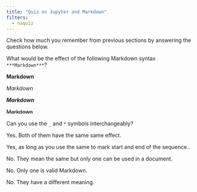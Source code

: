 ```yaml
---
title: "Quiz on Jupyter and Markdown"
filters:
  - naquiz
---
```


Check how much you remember from previous sections by answering the questions below.

:::::{.question}
What would be the effect of the following Markdown syntax `***Markdown***`?

::::{.choices}

:::{.choice}
**Markdown**
:::

:::{.choice}
*Markdown*
:::

:::{.choice .correct-choice}
***Markdown***
:::

:::{.choice}
~~Markdown~~
:::

::::
:::::

:::::{.question}
Can you use the `_` and `*` symbols interchangeably?

::::{.choices}

:::{.choice}
Yes. Both of them have the same same effect.
:::

:::{.choice .correct-choice}
Yes, as long as you use the same to mark start and end of the sequence..
:::

:::{.choice}
No. They mean the same but only one can be used in a document.
:::

:::{.choice}
No. Only one is valid Markdown.
:::

:::{.choice}
No. They have a different meaning.
:::

::::
:::::
